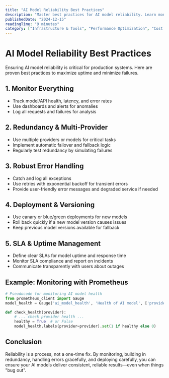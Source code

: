 ```yaml
---
title: "AI Model Reliability Best Practices"
description: "Master best practices for AI model reliability. Learn monitoring, redundancy, error handling, and deployment tips for robust AI systems."
publishedDate: "2024-12-15"
readingTime: "9 minutes"
category: ["Infrastructure & Tools", "Performance Optimization", "Cost Optimization"]
---
```


# AI Model Reliability Best Practices

Ensuring AI model reliability is critical for production systems. Here are proven best practices to maximize uptime and minimize failures.

## 1. Monitor Everything
- Track model/API health, latency, and error rates
- Use dashboards and alerts for anomalies
- Log all requests and failures for analysis

## 2. Redundancy & Multi-Provider
- Use multiple providers or models for critical tasks
- Implement automatic failover and fallback logic
- Regularly test redundancy by simulating failures

## 3. Robust Error Handling
- Catch and log all exceptions
- Use retries with exponential backoff for transient errors
- Provide user-friendly error messages and degraded service if needed

## 4. Deployment & Versioning
- Use canary or blue/green deployments for new models
- Roll back quickly if a new model version causes issues
- Keep previous model versions available for fallback

## 5. SLA & Uptime Management
- Define clear SLAs for model uptime and response time
- Monitor SLA compliance and report on incidents
- Communicate transparently with users about outages

## Example: Monitoring with Prometheus

```python
# Pseudocode for monitoring AI model health
from prometheus_client import Gauge
model_health = Gauge('ai_model_health', 'Health of AI model', ['provider'])

def check_health(provider):
    # ... check provider health ...
    healthy = True  # or False
    model_health.labels(provider=provider).set(1 if healthy else 0)
```

## Conclusion
Reliability is a process, not a one-time fix. By monitoring, building in redundancy, handling errors gracefully, and deploying carefully, you can ensure your AI models deliver consistent, reliable results—even when things "bug out". 
